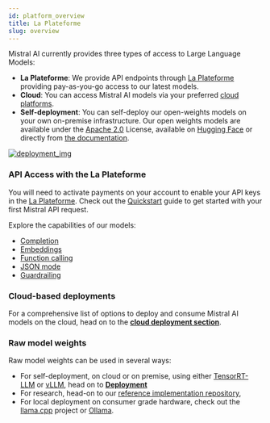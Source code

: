 ```yaml
---
id: platform_overview
title: La Plateforme
slug: overview
---
```


[platform_url]: https://console.mistral.ai/
[deployment_img]: /img/deployment.png
[deployment_url]: https://console.mistral.ai/


Mistral AI currently provides three types of access to Large Language Models: 
- **La Plateforme**: We provide API endpoints through [La Plateforme][platform_url] providing pay-as-you-go access to our latest models.
- **Cloud**: You can access Mistral AI models via your preferred [cloud platforms](/deployment/cloud/overview/).
- **Self-deployment**: You can self-deploy our open-weights models on your own on-premise infrastructure. Our open weights models are available under the [Apache 2.0](https://github.com/apache/.github/blob/main/LICENSE) License, available on [Hugging Face](https://huggingface.co/mistralai) or directly from [the documentation](/getting-started/models/weights).

[![deployment_img]][deployment_url]

### API Access with the La Plateforme

You will need to activate payments on your account to enable your API keys in the [La Plateforme][platform_url]. Check out the [Quickstart](/getting-started/quickstart/) guide to get started with your first Mistral API request. 

Explore the capabilities of our models:
- [Completion](/capabilities/completion)
- [Embeddings](/capabilities/embeddings/overview)
- [Function calling](/capabilities/function_calling)
- [JSON mode](/capabilities/structured-output/json_mode)
- [Guardrailing](/capabilities/guardrailing)


### Cloud-based deployments

For a comprehensive list of options to deploy and consume Mistral AI models on the cloud, head on to the **[cloud deployment section](/deployment/cloud/overview)**.

### Raw model weights

Raw model weights can be used in several ways: 
- For self-deployment, on cloud or on premise, using either [TensorRT-LLM](/deployment/self-deployment/trt) or [vLLM](/deployment/self-deployment/vllm), head on to **[Deployment](/deployment/self-deployment/skypilot)**
- For research, head-on to our [reference implementation repository](https://github.com/mistralai/mistral-src),
- For local deployment on consumer grade hardware, check out the [llama.cpp](https://github.com/ggerganov/llama.cpp) project or [Ollama](https://ollama.ai/).

